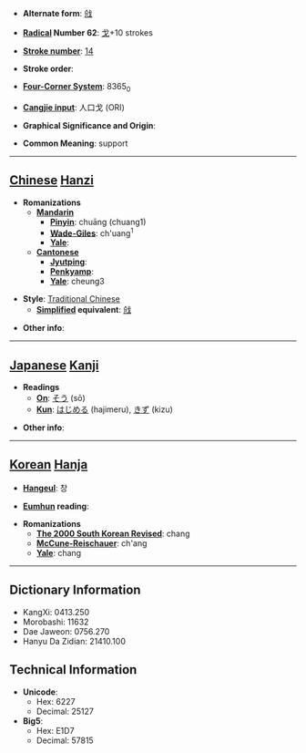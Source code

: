 * '''Alternate form''': [[戗]]

* '''[[Wiktionary:Chinese radical index| Radical]] Number 62''': [[Wiktionary:Chinese radical index 戈|戈]]+10 strokes

* '''[[Wiktionary:Chinese total strokes index|Stroke number]]''': [[Wiktionary:Chinese total strokes index 14|14]]

* '''Stroke order''': 

* '''[[Wiktionary:Chinese four corner index|Four-Corner System]]''': 8365<sub>0</sub>

* '''[[Wiktionary:Chinese Cangjie index|Cangjie input]]''': 人口戈 (ORI)

* '''Graphical Significance and Origin''': 

* '''Common Meaning''': support

----

== [[Chinese]] [[Hanzi]] ==

* '''Romanizations'''
** '''[[Mandarin]]'''
*** '''[[Pinyin]]''': chuāng (chuang1)
*** '''[[Wade-Giles]]''': ch'uang<sup>1</sup>
*** '''[[Yale]]''': 
** '''[[Cantonese]]'''
*** '''[[Jyutping]]''':
*** '''[[Penkyamp]]''': 
*** '''[[Yale]]''': cheung3

* '''Style''': [[Traditional Chinese]] 
** '''[[Simplified Chinese|Simplified]] equivalent''': [[戗]]

* '''Other info''': 

----

== [[Japanese]] [[Kanji]] ==

* '''Readings'''
** '''[[On]]''': [[そう]] (sō)
** '''[[Kun]]''': [[はじめる]] (hajimeru), [[きず]] (kizu)

* '''Other info''':  

----

== [[Korean]] [[Hanja]] ==

* '''[[Hangeul]]''': 창

* '''[[Eumhun]] reading''': 

* '''Romanizations'''
** '''[[The 2000 South Korean Revised Romanization|The 2000 South Korean Revised]]''': chang
** '''[[McCune-Reischauer]]''': ch'ang
** '''[[Yale]]''': chang

----

== Dictionary Information ==

* KangXi: 0413.250
* Morobashi: 11632
* Dae Jaweon: 0756.270
* Hanyu Da Zidian: 21410.100

== Technical Information ==

* '''Unicode''':
** Hex: 6227
** Decimal: 25127
* '''Big5''':
** Hex: E1D7
** Decimal: 57815